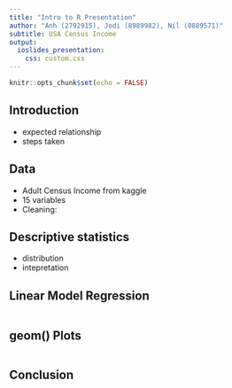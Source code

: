 ```yaml
---
title: "Intro to R Presentation"
author: "Anh (2792915), Jodi (8989982), Nil (0889571)"
subtitle: USA Census Income
output:
  ioslides_presentation:
    css: custom.css
---
```


```r
knitr::opts_chunk$set(echo = FALSE)
```

## Introduction

- expected relationship
- steps taken

## Data

- Adult Census Income from kaggle
- 15 variables
- Cleaning: 

## Descriptive statistics

- distribution
- intepretation

## Linear Model Regression

```r

```

## geom() Plots

```r

```

## Conclusion


